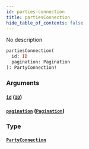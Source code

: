 ```yaml
---
id: parties-connection
title: partiesConnection
hide_table_of_contents: false
---
```



No description

```graphql
partiesConnection(
  id: ID
  pagination: Pagination
): PartyConnection!
```


### Arguments

#### [`id`](#) ([`ID`](/docs/testnet/graphql/scalars/id))




#### [`pagination`](#) ([`Pagination`](/docs/testnet/graphql/inputs/pagination))




### Type

#### [`PartyConnection`](/docs/testnet/graphql/objects/party-connection)






